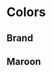 


<Meta title="Docs/Colors" />

# Colors

<ColorPalette>

## Brand

  <ColorItem
    title="Brand Primary"
    subtitle="theme.colors.brand.primary"
    colors={[colors.brand.primary]}
  />
  <ColorItem
    title="Brand Secondary"
    subtitle="theme.colors.brand.secondary"
    colors={[colors.brand.secondary]}
  />
  <ColorItem
    title="Brand Tertiary"
    subtitle="theme.colors.brand.tertiary"
    colors={[colors.brand.tertiary]}
  />

## Maroon

  <ColorItem
    title="Maroon 100"
    subtitle="theme.colors.maroon.100"
    colors={[colors.maroon[100]]}
  />
  <ColorItem
    title="Maroon 200"
    subtitle="theme.colors.maroon.200"
    colors={[colors.maroon[200]]}
  />
  <ColorItem
    title="Maroon 300"
    subtitle="theme.colors.maroon.300"
    colors={[colors.maroon[300]]}
  />
    <ColorItem
    title="Maroon 400"
    subtitle="theme.colors.maroon.400"
    colors={[colors.maroon[400]]}
  />
  <ColorItem
    title="Maroon 500"
    subtitle="theme.colors.maroon.500"
    colors={[colors.maroon[500]]}
  />
  <ColorItem
    title="Maroon 600"
    subtitle="theme.colors.maroon.600"
    colors={[colors.maroon[600]]}
  />
</ColorPalette>
